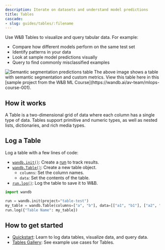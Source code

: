 ```yaml
---
description: Iterate on datasets and understand model predictions
title: Tables
cascade:
- slug: guides/tables/:filename
---
```


<CardGroup cols={2}>
<Card title="Try in Colab" href="https://colab.research.google.com/github/wandb/examples/blob/master/colabs/datasets-predictions/W%26B_Tables_Quickstart.ipynb" icon="python"/>
<Card title="Try in W&B" href="https://wandb.ai/wandb/examples/reports/AlphaFold-ed-Proteins-in-W-B-Tables--Vmlldzo4ODc0MDc" icon="sliders-up"/>
</CardGroup>

Use W&B Tables to visualize and query tabular data. For example:

* Compare how different models perform on the same test set
* Identify patterns in your data
* Look at sample model predictions visually
* Query to find commonly misclassified examples

<Frame>
    <img src="/images/data_vis/tables_sample_predictions.png" alt="Semantic segmentation predictions table"  />
</Frame>
The above image shows a table with semantic segmentation and custom metrics. View this table here in this [sample project from the W&B ML Course](https://wandb.ai/av-team/mlops-course-001).

## How it works

A Table is a two-dimensional grid of data where each column has a single type of data. Tables support primitive and numeric types, as well as nested lists, dictionaries, and rich media types. 

## Log a Table

Log a table with a few lines of code:

- [`wandb.init()`](/models/ref/python/functions/init): Create a [run](/models/runs/) to track results.
- [`wandb.Table()`](/models/ref/python/data-types/table): Create a new table object.
  - `columns`: Set the column names.
  - `data`: Set the contents of the table.
- [`run.log()`](/models/ref/python/experiments/run.md/#method-runlog): Log the table to save it to W&B.

```python
import wandb

run = wandb.init(project="table-test")
my_table = wandb.Table(columns=["a", "b"], data=[["a1", "b1"], ["a2", "b2"]])
run.log({"Table Name": my_table})
```

## How to get started
* [Quickstart](/models/tables/tables-walkthrough/): Learn to log data tables, visualize data, and query data.
* [Tables Gallery](/models/tables/tables-gallery/): See example use cases for Tables.